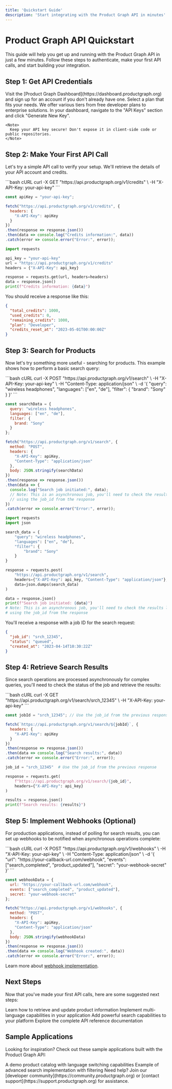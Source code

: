 ```yaml
---
title: 'Quickstart Guide'
description: 'Start integrating with the Product Graph API in minutes'
---
```


# Product Graph API Quickstart

This guide will help you get up and running with the Product Graph API in just a few minutes. Follow these steps to authenticate, make your first API calls, and start building your integration.

## Step 1: Get API Credentials

<Steps>
  <Step title="Create an account">
    Visit the [Product Graph Dashboard](https://dashboard.productgraph.org) and sign up for an account if you don't already have one.
  </Step>
  <Step title="Choose a plan">
    Select a plan that fits your needs. We offer various tiers from free developer plans to enterprise solutions.
  </Step>
  <Step title="Generate an API key">
    In your dashboard, navigate to the "API Keys" section and click "Generate New Key".
    
    <Note>
      Keep your API key secure! Don't expose it in client-side code or public repositories.
    </Note>
  </Step>
</Steps>

## Step 2: Make Your First API Call

Let's try a simple API call to verify your setup. We'll retrieve the details of your API account and credits.

<CodeGroup>
```bash cURL
curl -X GET "https://api.productgraph.org/v1/credits" \
  -H "X-API-Key: your-api-key"
```

```javascript JavaScript
const apiKey = "your-api-key";

fetch("https://api.productgraph.org/v1/credits", {
  headers: {
    "X-API-Key": apiKey
  }
})
.then(response => response.json())
.then(data => console.log("Credits information:", data))
.catch(error => console.error("Error:", error));
```

```python Python
import requests

api_key = "your-api-key"
url = "https://api.productgraph.org/v1/credits"
headers = {"X-API-Key": api_key}

response = requests.get(url, headers=headers)
data = response.json()
print(f"Credits information: {data}")
```
</CodeGroup>

You should receive a response like this:

```json
{
  "total_credits": 1000,
  "used_credits": 0,
  "remaining_credits": 1000,
  "plan": "Developer",
  "credits_reset_at": "2023-05-01T00:00:00Z"
}
```

## Step 3: Search for Products

Now let's try something more useful - searching for products. This example shows how to perform a basic search query:

<CodeGroup>
```bash cURL
curl -X POST "https://api.productgraph.org/v1/search" \
  -H "X-API-Key: your-api-key" \
  -H "Content-Type: application/json" \
  -d '{
    "query": "wireless headphones",
    "languages": ["en", "de"],
    "filter": {
      "brand": "Sony"
    }
  }'
```

```javascript JavaScript
const searchData = {
  query: "wireless headphones",
  languages: ["en", "de"],
  filter: {
    brand: "Sony"
  }
};

fetch("https://api.productgraph.org/v1/search", {
  method: "POST",
  headers: {
    "X-API-Key": apiKey,
    "Content-Type": "application/json"
  },
  body: JSON.stringify(searchData)
})
.then(response => response.json())
.then(data => {
  console.log("Search job initiated:", data);
  // Note: This is an asynchronous job, you'll need to check the results later
  // using the job_id from the response
})
.catch(error => console.error("Error:", error));
```

```python Python
import requests
import json

search_data = {
    "query": "wireless headphones",
    "languages": ["en", "de"],
    "filter": {
        "brand": "Sony"
    }
}

response = requests.post(
    "https://api.productgraph.org/v1/search",
    headers={"X-API-Key": api_key, "Content-Type": "application/json"},
    data=json.dumps(search_data)
)

data = response.json()
print(f"Search job initiated: {data}")
# Note: This is an asynchronous job, you'll need to check the results later
# using the job_id from the response
```
</CodeGroup>

You'll receive a response with a job ID for the search request:

```json
{
  "job_id": "srch_12345",
  "status": "queued",
  "created_at": "2023-04-14T10:30:22Z"
}
```

## Step 4: Retrieve Search Results

Since search operations are processed asynchronously for complex queries, you'll need to check the status of the job and retrieve the results:

<CodeGroup>
```bash cURL
curl -X GET "https://api.productgraph.org/v1/search/srch_12345" \
  -H "X-API-Key: your-api-key"
```

```javascript JavaScript
const jobId = "srch_12345"; // Use the job_id from the previous response

fetch(`https://api.productgraph.org/v1/search/${jobId}`, {
  headers: {
    "X-API-Key": apiKey
  }
})
.then(response => response.json())
.then(data => console.log("Search results:", data))
.catch(error => console.error("Error:", error));
```

```python Python
job_id = "srch_12345"  # Use the job_id from the previous response

response = requests.get(
    f"https://api.productgraph.org/v1/search/{job_id}",
    headers={"X-API-Key": api_key}
)

results = response.json()
print(f"Search results: {results}")
```
</CodeGroup>

## Step 5: Implement Webhooks (Optional)

For production applications, instead of polling for search results, you can set up webhooks to be notified when asynchronous operations complete:

<CodeGroup>
```bash cURL
curl -X POST "https://api.productgraph.org/v1/webhooks" \
  -H "X-API-Key: your-api-key" \
  -H "Content-Type: application/json" \
  -d '{
    "url": "https://your-callback-url.com/webhook",
    "events": ["search_completed", "product_updated"],
    "secret": "your-webhook-secret"
  }'
```

```javascript JavaScript
const webhookData = {
  url: "https://your-callback-url.com/webhook",
  events: ["search_completed", "product_updated"],
  secret: "your-webhook-secret"
};

fetch("https://api.productgraph.org/v1/webhooks", {
  method: "POST",
  headers: {
    "X-API-Key": apiKey,
    "Content-Type": "application/json"
  },
  body: JSON.stringify(webhookData)
})
.then(response => response.json())
.then(data => console.log("Webhook created:", data))
.catch(error => console.error("Error:", error));
```
</CodeGroup>

Learn more about [webhook implementation](/product-graph/webhooks).

## Next Steps

Now that you've made your first API calls, here are some suggested next steps:

<CardGroup cols={2}>
  <Card title="Explore Products API" icon="box" href="/product-graph/product-data">
    Learn how to retrieve and update product information
  </Card>
  <Card title="Multilanguage Support" icon="language" href="/product-graph/multilanguage">
    Implement multi-language capabilities in your application
  </Card>
  <Card title="Implement Search" icon="magnifying-glass" href="/product-graph/search">
    Add powerful search capabilities to your platform
  </Card>
  <Card title="Read API Reference" icon="code" href="/api-reference/introduction">
    Explore the complete API reference documentation
  </Card>
</CardGroup>

## Sample Applications

Looking for inspiration? Check out these sample applications built with the Product Graph API:

<CardGroup cols={2}>
  <Card title="Multilingual Product Catalog" icon="globe" href="https://github.com/productgraph/sample-catalog">
    A demo product catalog with language switching capabilities
  </Card>
  <Card title="Search Implementation" icon="magnifying-glass" href="https://github.com/productgraph/sample-search">
    Example of advanced search implementation with filtering
  </Card>
</CardGroup>

<Note>
  Need help? Join our [developer community](https://community.productgraph.org) or [contact support](https://support.productgraph.org) for assistance.
</Note>
